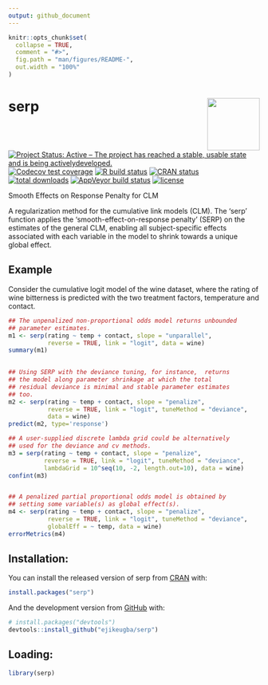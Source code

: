 ```yaml
---
output: github_document
---
```


<!-- README.md is generated from README.Rmd. Please edit that file -->

```r
knitr::opts_chunk$set(
  collapse = TRUE,
  comment = "#>",
  fig.path = "man/figures/README-",
  out.width = "100%"
)
```


# serp <img src='man/figures/hex_logo.png' align="right" height="105" />

<!-- badges: start -->
[![Project Status: Active – The project has reached a stable, usable state and is being activelydeveloped.](https://www.repostatus.org/badges/latest/active.svg)](https://www.repostatus.org/#active)
[![Codecov test coverage](https://codecov.io/gh/ejikeugba/serp/branch/master/graph/badge.svg)](https://codecov.io/gh/ejikeugba/serp?branch=master)
[![R build status](https://github.com/ejikeugba/serp/workflows/R-CMD-check/badge.svg)](https://github.com/ejikeugba/serp/actions)
[![CRAN status](https://www.r-pkg.org/badges/version/serp )](https://CRAN.R-project.org/package=serp)
[![total downloads](http://cranlogs.r-pkg.org/badges/grand-total/serp)](http://cranlogs.r-pkg.org/badges/grand-total/serp)
[![AppVeyor build status](https://ci.appveyor.com/api/projects/status/github/ejikeugba/serp?branch=master&svg=true)](https://ci.appveyor.com/project/ejikeugba/serp)
[![license](https://img.shields.io/badge/license-GPL--2-blue.svg)](https://www.gnu.org/licenses/gpl-2.0.en.html)
<!-- badges: end -->

Smooth Effects on Response Penalty for CLM

A regularization method for the cumulative link models (CLM). The 'serp' function applies the 'smooth-effect-on-response penalty' (SERP) on the estimates of the general CLM, enabling all subject-specific effects associated with each variable in the model to shrink towards a unique global effect.

## Example
Consider the cumulative logit model of the wine dataset, where the rating of wine bitterness is predicted with the two treatment factors, temperature and contact. 

```R
## The unpenalized non-proportional odds model returns unbounded
## parameter estimates.
m1 <- serp(rating ~ temp + contact, slope = "unparallel",
           reverse = TRUE, link = "logit", data = wine)
summary(m1)
 

## Using SERP with the deviance tuning, for instance,  returns 
## the model along parameter shrinkage at which the total 
## residual deviance is minimal and stable parameter estimates 
## too.
m2 <- serp(rating ~ temp + contact, slope = "penalize",
           reverse = TRUE, link = "logit", tuneMethod = "deviance",
           data = wine)
predict(m2, type='response')

## A user-supplied discrete lambda grid could be alternatively
## used for the deviance and cv methods.
m3 = serp(rating ~ temp + contact, slope = "penalize",
          reverse = TRUE, link = "logit", tuneMethod = "deviance",
          lambdaGrid = 10^seq(10, -2, length.out=10), data = wine)
confint(m3)


## A penalized partial proportional odds model is obtained by
## setting some variable(s) as global effect(s).
m4 <- serp(rating ~ temp + contact, slope = "penalize",
           reverse = TRUE, link = "logit", tuneMethod = "deviance",
           globalEff = ~ temp, data = wine)
errorMetrics(m4)
```

## Installation:
You can install the released version of serp  from [CRAN](https://cran.r-project.org/package=serp) with:

``` r
install.packages("serp")
```

And the development version from [GitHub](https://github.com/ejikeugba/serp) with:

``` r
# install.packages("devtools")
devtools::install_github("ejikeugba/serp")
```


## Loading:
```r
library(serp)
```

